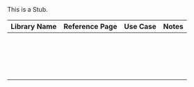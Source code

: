  
<Callout type="warning" emoji="⚠️">
  This is a Stub.
</Callout>

| Library Name | Reference Page | Use Case | Notes |
| ----------- | ----------- | ----------- | ----------- |
|  |  |  |  |
|  |  |  |	|
|  |  |  |  |
|  |  |  |  |
|  |  |  |  |
|  |  |  |  |
|  |  |  |  |
|  |  |  |  |
|  |  |  |  |
|  |  |  |  |
|  |  |  |  |
|  |  |  |  |
|  |  |  |  |
|  |  |  |  |
|  |  |  |  |
|  |  |  |  |
|  |  |  |  |
|  |  |  |  |